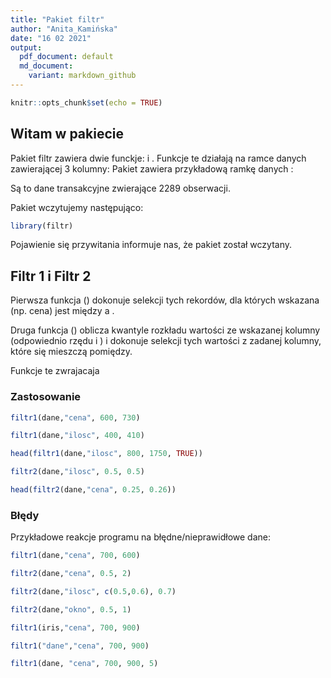 ```yaml
---
title: "Pakiet filtr"
author: "Anita_Kamińska"
date: "16 02 2021"
output:
  pdf_document: default
  md_document:
    variant: markdown_github
---
```


```r
knitr::opts_chunk$set(echo = TRUE)
```

## Witam w pakiecie \texttt{filtr}

Pakiet filtr zawiera dwie funckje: \texttt{filtr1} i \texttt{filtr2}.\newline
Funkcje te działają na ramce danych zawierającej 3 kolumny:
\begin{itemize}
\item data (rok-miesiąc-dzień),    
\item cena,
\item ilość,
\end{itemize}

Pakiet zawiera przykładową ramkę danych \texttt{dane}:
\begin{itemize}
\item data z każdego dnia od 2014-11-01 do 2021-02-05,
\item cena z rozkładu normalnego o średnej 1000 i odchylenie standardowe 100,
\item ilość zbudowana losowo spośród liczb od 1 do 2289 - losowanie liczb ze zwracaniem.
\end{itemize}
Są to dane transakcyjne zwierające 2289 obserwacji.

Pakiet wczytujemy następująco:
```r
library(filtr)
```

Pojawienie się przywitania informuje nas, że pakiet został wczytany.  


## Filtr 1  i Filtr 2   
Pierwsza funkcja (\texttt{filtr1(dane, kolumna, limit\_dolny, limit\_górny, flaga=FALSE)}) dokonuje selekcji tych rekordów, dla których wskazana \texttt{kolumna} (np. cena) jest między \texttt{limit\_dolny} a \texttt{limit\_górny}.
  
Druga funkcja (\texttt{filtr2(dane, kolumna, kwantyl\_dolny, kwantyl\_górny, flaga=FALSE)}) oblicza kwantyle rozkładu wartości ze wskazanej kolumny (odpowiednio rzędu \texttt{kwantyl\_dolny} i \texttt{kwantyl\_górny}) i dokonuje selekcji tych wartości z zadanej kolumny, które się mieszczą pomiędzy.  
  
Funkcje te zwrajacaja
\begin{itemize}
     \item dla \texttt{flaga=FALSE} zawezona ramke (tylko rekordy spelniajace warunki filtru),
     \item dla \texttt{flaga=TRUE} z pelna ramke z dodatkowa kolumna FLAGA (1, gdy wiersz/rekord spelnia krytrium                filtru, 0 gdy nie spelnia).
\end{itemize}



### Zastosowanie  

<!-- Ceny od 600 do 730 zł:  -->
```r
filtr1(dane,"cena", 600, 730)
```

<!-- Ilość od 400 do 410 sztuk: -->
```r
filtr1(dane,"ilosc", 400, 410)
```

<!-- Gdy \texttt{flaga} jest ustawiona na TRUE: -->
```r
head(filtr1(dane,"ilosc", 800, 1750, TRUE))
```

<!-- Mediana (kwantyl= 0.5) ilości wynosi 1135: -->
```r
filtr2(dane,"ilosc", 0.5, 0.5)
```

<!-- Cena od kawantyla 0.25 do kwantyla 0.26: -->

```r
head(filtr2(dane,"cena", 0.25, 0.26))
```
\newpage
### Błędy

Przykładowe reakcje programu na błędne/nieprawidłowe dane:


```r
filtr1(dane,"cena", 700, 600)
```
```r
filtr2(dane,"cena", 0.5, 2)
```

```r
filtr2(dane,"ilosc", c(0.5,0.6), 0.7)
```
```r
filtr2(dane,"okno", 0.5, 1)
```


```r
filtr1(iris,"cena", 700, 900)
```


```r
filtr1("dane","cena", 700, 900)
```

```r
filtr1(dane, "cena", 700, 900, 5)
```







